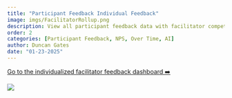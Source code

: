 ```yaml
---
title: "Participant Feedback Individual Feedback"
image: imgs/FacilitatorRollup.png
description: View all participant feedback data with facilitator competency feedback based on your google login.
order: 2
categories: [Participant Feedback, NPS, Over Time, AI]
author: Duncan Gates
date: "01-23-2025"
---
```


[Go to the individualized facilitator feedback dashboard ➡️](https://tl-data.teachinglab.org/shiny/tl_individual_feedback/)

[![](imgs/FacilitatorRollup.png)](https://tl-data.teachinglab.org/shiny/tl_facilitator_data/)
